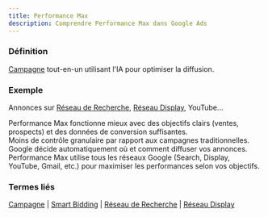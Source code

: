 ```yaml
---
title: Performance Max
description: Comprendre Performance Max dans Google Ads
---
```



### Définition
[Campagne](/fr/structure/campaign) tout-en-un utilisant l'IA pour optimiser la diffusion.

### Exemple
Annonces sur [Réseau de Recherche](/fr/formats-networks/search-network), [Réseau Display](/fr/formats-networks/display-network), YouTube…

<Aside type="tip">
Performance Max fonctionne mieux avec des objectifs clairs (ventes, prospects) et des données de conversion suffisantes.
</Aside>

<Aside type="caution">
Moins de contrôle granulaire par rapport aux campagnes traditionnelles. Google décide automatiquement où et comment diffuser vos annonces.
</Aside>

<Aside type="note">
Performance Max utilise tous les réseaux Google (Search, Display, YouTube, Gmail, etc.) pour maximiser les performances selon vos objectifs.
</Aside>

### Termes liés
[Campagne](/fr/structure/campaign) | [Smart Bidding](/fr/automation/smart-bidding) | [Réseau de Recherche](/fr/formats-networks/search-network) | [Réseau Display](/fr/formats-networks/display-network)